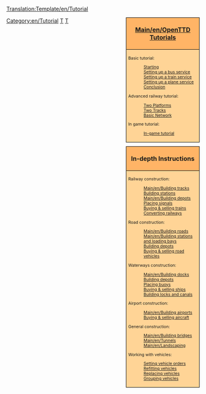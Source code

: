 <noinclude>[[Translation:Template/en/Tutorial]]</noinclude>
<!--
NOTE:
Aqueducts should go under 'bridges' (with a link from building locks and canals), as aqueducts are in fact bridges but then for ships.

Possible future tutorials not already in list:
- [[Main/en/Industrial Service]] / [[Main/en/FIRS Walkthrough]]
- Multistations
--><div style="float:right; padding-left:12px; background:none;">
<div style="width:180px; border:1px solid #000000; background:#ffb466; padding:5px; -moz-border-radius-topleft:5px; -moz-border-radius-topright:5px; font-size: 12pt;">
<center><strong><font size="3">[[Main/en/OpenTTD]] [[Main/en/Tutorial|Tutorials]]</font></strong></center>
</div>
<div style="width:180px;  border:1px solid black; border-top-width: 0px; background:#ffd496; padding:5px; font-size: 8pt;">

Basic tutorial:
:[[Main/en/Tutorial|Starting]]
:[[Main/en/Tutorial/Buses|Setting up a bus service]]
:[[Main/en/Tutorial/Trains|Setting up a train service]]
:[[Main/en/Tutorial/Planes|Setting up a plane service]]
:[[Main/en/Tutorial/Conclusion|Conclusion]]
Advanced railway tutorial:
:[[Main/en/Tutorial/Two Platforms|Two Platforms]]
:[[Main/en/Tutorial/Two Tracks|Two Tracks]]
:[[Main/en/Tutorial/Basic Network|Basic Network]]
In game tutorial:
:[[Main/en/In-game tutorial|In-game tutorial]]

</div>

<div style="width:180px; border:1px solid #000000; background:#ffb466; padding:5px; font-size: 12pt; margin-top: 10px;">
<center><strong><font size="3">In-depth Instructions</font></strong></center>
</div>
<div style="width:180px;  border:1px solid black; border-top-width: 0px; background:#ffd496; padding:5px; -moz-border-radius-bottomleft:5px; -moz-border-radius-bottomright:8px; font-size: 8pt;">
<span style="font-weight:bold;">

Railway construction:
:[[Main/en/Building tracks]]
:[[Main/en/Building railway stations|Building stations]]
:[[Main/en/Building depots]]
:[[Main/en/Building signals|Placing signals]]
:[[Main/en/Buying trains|Buying &amp; selling trains]]
:[[Main/en/Convert rail|Converting railways]]

Road construction:
:[[Main/en/Building roads]]
:[[Main/en/Building stations and loading bays]]
:[[Main/en/Building road depots|Building depots]]
:[[Main/en/Buying road vehicles|Buying &amp; selling road vehicles]]

Waterways construction:
:[[Main/en/Building docks]]
:[[Main/en/Building ship depots|Building depots]]
:[[Main/en/Building buoys|Placing buoys]]
:[[Main/en/Buying ships|Buying &amp; selling ships]]
:[[Main/en/Building canals|Building locks and canals]]

Airport construction:
:[[Main/en/Building airports]]
:[[Main/en/Buying aircraft|Buying &amp; selling aircraft]]

General construction:
:[[Main/en/Building bridges]]
:[[Main/en/Tunnels]]
:[[Main/en/Landscaping]]

Working with vehicles:
:[[Main/en/Orders|Setting vehicle orders]]
:[[Main/en/Refit|Refitting vehicles]]
:[[Main/en/Replace vehicles|Replacing vehicles]]
:[[Main/en/Vehicle groups|Grouping vehicles]]

</span>
</div>
</div><includeonly>[[Category:en/Tutorial]]</includeonly><noinclude>

[[Category:en/Templates|T]][[Category:en/Navigation|T]]
</noinclude>